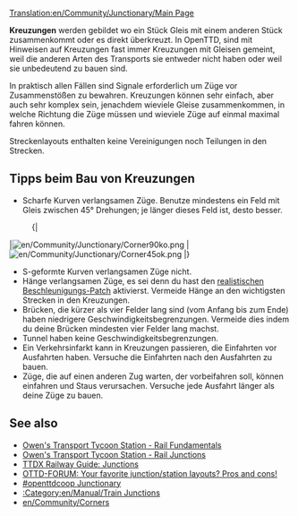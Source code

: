 [[Translation:en/Community/Junctionary/Main Page]]
{{de/Übersetzung}}
{{de/Community/Junctionary/Kreuzungsmenü}}{{de/Manual/Inhaltsverzeichnis}}

'''Kreuzungen''' werden gebildet wo ein Stück Gleis mit einem anderen Stück zusammenkommt oder es direkt überkreuzt. In OpenTTD, sind mit Hinweisen auf Kreuzungen fast immer Kreuzungen mit Gleisen gemeint, weil die anderen Arten des Transports sie entweder nicht haben oder weil sie unbedeutend zu bauen sind.

In praktisch allen Fällen sind Signale erforderlich um Züge vor Zusammenstößen zu bewahren. Kreuzungen können sehr einfach, aber auch sehr komplex sein, jenachdem wieviele Gleise zusammenkommen, in welche Richtung die Züge müssen und wieviele Züge auf einmal maximal fahren können.

Streckenlayouts enthalten keine Vereinigungen noch Teilungen in den Strecken.

==Tipps beim Bau von Kreuzungen==

* Scharfe Kurven verlangsamen Züge. Benutze mindestens ein Feld mit Gleis zwischen 45&deg; Drehungen; je länger dieses Feld ist, desto besser.
:{|
|[[File:en/Community/Junctionary/Corner90ko.png]]
|[[File:en/Community/Junctionary/Corner45ok.png]]
|}
* S-geformte Kurven verlangsamen Züge nicht.
* Hänge verlangsamen Züge, es sei denn du hast den [[de/Realistische Beschleunigung|realistischen Beschleunigungs-Patch]] aktivierst. Vermeide Hänge an den wichtigsten Strecken in den Kreuzungen.
* Brücken, die kürzer als vier Felder lang sind (vom Anfang bis zum Ende) haben niedrigere Geschwindigkeitsbegrenzungen. Vermeide dies indem du deine Brücken mindesten vier Felder lang machst.
* Tunnel haben keine Geschwindigkeitsbegrenzungen.
* Ein Verkehrsinfarkt kann in Kreuzungen passieren, die Einfahrten vor Ausfahrten haben. Versuche die Einfahrten nach den Ausfahrten zu bauen.
* Züge, die auf einen anderen Zug warten, der vorbeifahren soll, können einfahren und Staus verursachen. Versuche jede Ausfahrt länger als deine Züge zu bauen.

==See also==
* [http://www.transporttycoon.net/rail Owen's Transport Tycoon Station - Rail Fundamentals]
* [http://www.transporttycoon.net/junctions Owen's Transport Tycoon Station - Rail Junctions]
* [http://uwe.s2000.ws/ttdx/network/junctions.php?lang=en TTDX Railway Guide: Junctions]
* [http://www.tt-forums.net/viewtopic.php?p=251709#251709 OTTD-FORUM: Your favorite junction/station layouts? Pros and cons!]
* [http://wiki.openttdcoop.org/Junctionary #openttdcoop Junctionary]
* [[:Category:en/Manual/Train Junctions]]
* [[en/Community/Corners]]